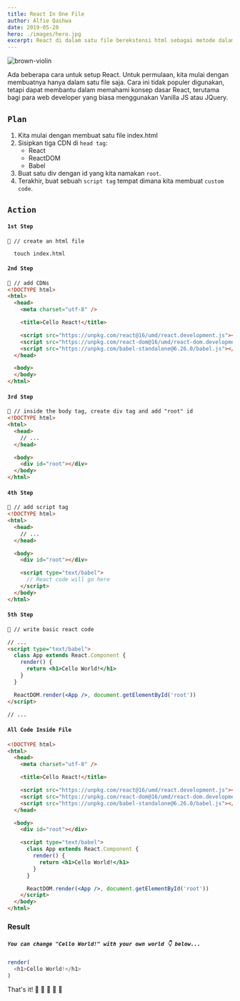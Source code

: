 ```yaml
---
title: React In One File
author: Alfie Qashwa
date: 2019-05-20
hero: ./images/hero.jpg
excerpt: React di dalam satu file berekstensi html sebagai metode dalam memperkenalkan konsep dasar.
---
```



![brown-violin](https://source.unsplash.com/U6UX9_kdcQo)

Ada beberapa cara untuk setup React. Untuk permulaan, kita mulai dengan membuatnya hanya dalam satu file saja. Cara ini tidak populer digunakan, tetapi dapat membantu dalam memahami konsep dasar React, terutama bagi para web developer yang biasa menggunakan Vanilla JS atau JQuery.

## `Plan`

1. Kita mulai dengan membuat satu file index.html
2. Sisipkan tiga CDN di `head tag`:
    - React
    - ReactDOM
    - Babel
3. Buat satu div dengan id yang kita namakan `root`.
4. Terakhir, buat sebuah `script tag` tempat dimana kita membuat `custom code`.


## `Action`

#### `1st Step`

```shell
🔴 // create an html file

  touch index.html
```

#### `2nd Step`

```html {9-11}
🔴 // add CDNs
<!DOCTYPE html>
<html>
  <head>
    <meta charset="utf-8" />

    <title>Cello React!</title>

    <script src="https://unpkg.com/react@16/umd/react.development.js"></script>
    <script src="https://unpkg.com/react-dom@16/umd/react-dom.development.js"></script>
    <script src="https://unpkg.com/babel-standalone@6.26.0/babel.js"></script>
  </head>

  <body>
  </body>
</html>
```

#### `3rd Step`

```html {9}
🔴 // inside the body tag, create div tag and add "root" id
<!DOCTYPE html>
<html>
  <head>
    // ...
  </head>

  <body>
    <div id="root"></div>
  </body>
</html>
```

#### `4th Step`

```html {11-13}
🔴 // add script tag
<!DOCTYPE html>
<html>
  <head>
    // ...
  </head>

  <body>
    <div id="root"></div>

    <script type="text/babel">
      // React code will go here
    </script>
  </body>
</html>
```

#### `5th Step`

```html {5-9,11}
🔴 // write basic react code

// ...
<script type="text/babel">
  class App extends React.Component {
    render() {
      return <h1>Cello World!</h1>
    }
  }

  ReactDOM.render(<App />, document.getElementById('root'))
</script>

// ...
```

#### `All Code Inside File`

```html
<!DOCTYPE html>
<html>
  <head>
    <meta charset="utf-8" />

    <title>Cello React!</title>

    <script src="https://unpkg.com/react@16/umd/react.development.js"></script>
    <script src="https://unpkg.com/react-dom@16/umd/react-dom.development.js"></script>
    <script src="https://unpkg.com/babel-standalone@6.26.0/babel.js"></script>
  </head>

  <body>
    <div id="root"></div>

    <script type="text/babel">
      class App extends React.Component {
        render() {
          return <h1>Cello World!</h1>
        }
      }

      ReactDOM.render(<App />, document.getElementById('root'))
    </script>
  </body>
</html>
```

### Result

<div className="Image__Medium">
<CelloCodepen />
</div>

##### `You can change "Cello World!" with your own world 👇 below...`

```js live
render(
  <h1>Cello World!</h1>
)
```

That's it!
🎸 🎸 🎸 🎸 🎸
